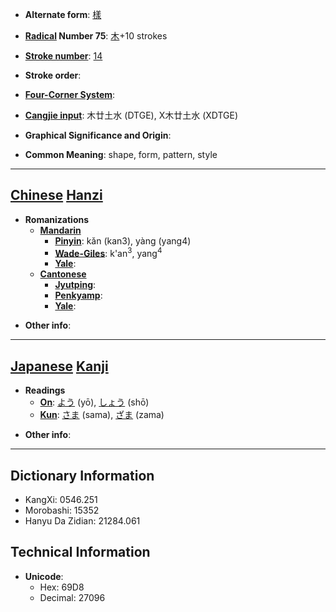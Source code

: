 * '''Alternate form''': [[樣]]

* '''[[Wiktionary:Chinese radical index| Radical]] Number 75''': [[Wiktionary:Chinese radical index 木|木]]+10 strokes

* '''[[Wiktionary:Chinese total strokes index|Stroke number]]''': [[Wiktionary:Chinese total strokes index 14|14]]

* '''Stroke order''': 

* '''[[Wiktionary:Chinese four corner index|Four-Corner System]]''': 

* '''[[Wiktionary:Chinese Cangjie index|Cangjie input]]''': 木廿土水 (DTGE), X木廿土水 (XDTGE)

* '''Graphical Significance and Origin''': 

* '''Common Meaning''': shape, form, pattern, style

----

== [[Chinese]] [[Hanzi]] ==

* '''Romanizations'''
** '''[[Mandarin]]'''
*** '''[[Pinyin]]''': kǎn (kan3), yàng (yang4)
*** '''[[Wade-Giles]]''': k'an<sup>3</sup>, yang<sup>4</sup>
*** '''[[Yale]]''': 
** '''[[Cantonese]]'''
*** '''[[Jyutping]]''':
*** '''[[Penkyamp]]''': 
*** '''[[Yale]]''': 

* '''Other info''': 

----

== [[Japanese]] [[Kanji]] ==

* '''Readings'''
** '''[[On]]''': [[よう]] (yō), [[しょう]] (shō)
** '''[[Kun]]''': [[さま]] (sama), [[ざま]] (zama)

* '''Other info''':  

----

== Dictionary Information ==

* KangXi: 0546.251
* Morobashi: 15352
* Hanyu Da Zidian: 21284.061

== Technical Information ==

* '''Unicode''':
** Hex: 69D8
** Decimal: 27096